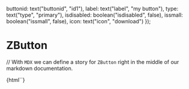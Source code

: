 
  buttonid: text("buttonid", "id1"),
  label: text("label", "my button"),
  type: text("type", "primary"),
  isdisabled: boolean("isdisabled", false),
  issmall: boolean("issmall", false),
  icon: text("icon", "download")
});

<Meta title="ZButton" component="z-button" decorators={[withKnobs]} />

# ZButton

// With `MDX` we can define a story for `ZButton` right in the middle of our markdown documentation.

<Preview>
  <Story name="sample">
    {html`<z-button
            isdisabled="${zButtonProps().isdisabled}"
            label="${zButtonProps().label}"
            buttonid="${zButtonProps().buttonid}"
            type="${zButtonProps().type}"
            issmall="${zButtonProps().issmall}"
            icon="${zButtonProps().icon}"
            ></z-button>`}
  </Story>
</Preview>

<Props of="z-button" />
